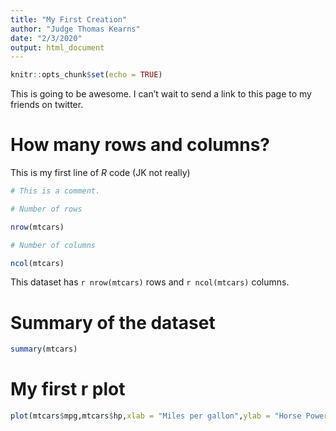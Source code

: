 ```yaml
---
title: "My First Creation"
author: "Judge Thomas Kearns"
date: "2/3/2020"
output: html_document
---
```


```r
knitr::opts_chunk$set(echo = TRUE)
```


This is going to be awesome. I can't wait to send a link to this page to my friends on twitter.

# How many rows and columns?

This is my first line of *R* code (JK not really)

```r
# This is a comment.

# Number of rows

nrow(mtcars)

# Number of columns

ncol(mtcars)

```

This dataset has `r nrow(mtcars)` rows and `r ncol(mtcars)` columns.

# Summary of the dataset

```r
summary(mtcars)
```

# My first r plot

```r
plot(mtcars$mpg,mtcars$hp,xlab = "Miles per gallon",ylab = "Horse Power")
```

